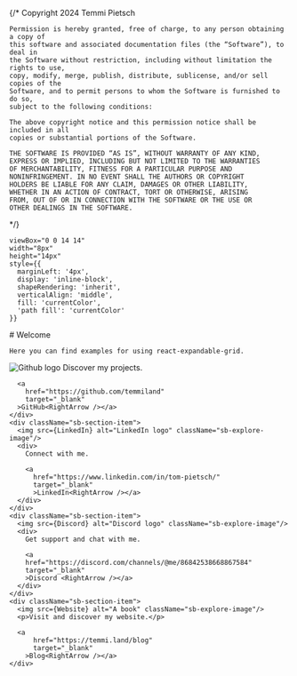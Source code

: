 {/*
	Copyright 2024 Temmi Pietsch

	Permission is hereby granted, free of charge, to any person obtaining a copy of
	this software and associated documentation files (the “Software”), to deal in
	the Software without restriction, including without limitation the rights to use,
	copy, modify, merge, publish, distribute, sublicense, and/or sell copies of the
	Software, and to permit persons to whom the Software is furnished to do so,
	subject to the following conditions:

	The above copyright notice and this permission notice shall be included in all
	copies or substantial portions of the Software.

	THE SOFTWARE IS PROVIDED “AS IS”, WITHOUT WARRANTY OF ANY KIND,
	EXPRESS OR IMPLIED, INCLUDING BUT NOT LIMITED TO THE WARRANTIES
	OF MERCHANTABILITY, FITNESS FOR A PARTICULAR PURPOSE AND
	NONINFRINGEMENT. IN NO EVENT SHALL THE AUTHORS OR COPYRIGHT
	HOLDERS BE LIABLE FOR ANY CLAIM, DAMAGES OR OTHER LIABILITY,
	WHETHER IN AN ACTION OF CONTRACT, TORT OR OTHERWISE, ARISING
	FROM, OUT OF OR IN CONNECTION WITH THE SOFTWARE OR THE USE OR
	OTHER DEALINGS IN THE SOFTWARE.
*/}



    viewBox="0 0 14 14" 
    width="8px" 
    height="14px" 
    style={{ 
      marginLeft: '4px',
      display: 'inline-block',
      shapeRendering: 'inherit',
      verticalAlign: 'middle',
      fill: 'currentColor',
      'path fill': 'currentColor'
    }}
>
  <path d="m11.1 7.35-5.5 5.5a.5.5 0 0 1-.7-.7L10.04 7 4.9 1.85a.5.5 0 1 1 .7-.7l5.5 5.5c.2.2.2.5 0 .7Z" />
</svg>

<Meta title="Welcome" />

<div className="sb-container">
  <div className='sb-section-title'>
    # Welcome

    Here you can find examples for using react-expandable-grid.
    
  </div>
</div>

<div className="sb-section sb-socials">
    <div className="sb-section-item">
      <img src={Github} alt="Github logo" className="sb-explore-image"/>
      Discover my projects.

      <a
        href="https://github.com/temmiland"
        target="_blank"
      >GitHub<RightArrow /></a>
    </div>
    <div className="sb-section-item">
      <img src={LinkedIn} alt="LinkedIn logo" className="sb-explore-image"/>
      <div>
        Connect with me.

        <a
          href="https://www.linkedin.com/in/tom-pietsch/"
          target="_blank"
          >LinkedIn<RightArrow /></a>
      </div>
    </div>
    <div className="sb-section-item">
      <img src={Discord} alt="Discord logo" className="sb-explore-image"/>
      <div>
        Get support and chat with me.
        
        <a
        href="https://discord.com/channels/@me/86842538668867584"
        target="_blank"
        >Discord <RightArrow /></a>
      </div>
    </div>
    <div className="sb-section-item">
      <img src={Website} alt="A book" className="sb-explore-image"/>
      <p>Visit and discover my website.</p>

      <a
          href="https://temmi.land/blog"
          target="_blank"
        >Blog<RightArrow /></a>
    </div>
</div>

<style>
  {`
  .sb-container {
    margin-bottom: 48px;
  }

  .sb-section {
    width: 100%;
    display: flex;
    flex-direction: row;
    gap: 20px;
  }

  img {
    object-fit: cover;
  }

  .sb-section-title {
    margin-bottom: 32px;
  }

  .sb-section a:not(h1 a, h2 a, h3 a) {
    font-size: 14px;
  }

  .sb-section-item, .sb-grid-item {
    flex: 1;
    display: flex;
    flex-direction: column;
  }

  .sb-socials {
    display: grid;
    grid-template-columns: repeat(4, 1fr);
  }

  .sb-socials p {
    margin-bottom: 10px;
  }

  .sb-explore-image {
    max-height: 32px;
    max-width: 32px;
    align-self: flex-start;
  }

  @media screen and (max-width: 600px) {
    .sb-section {
      flex-direction: column;
    }

    .sb-socials {
      grid-template-columns: repeat(2, 1fr);
    }

  }
  `}
</style>
